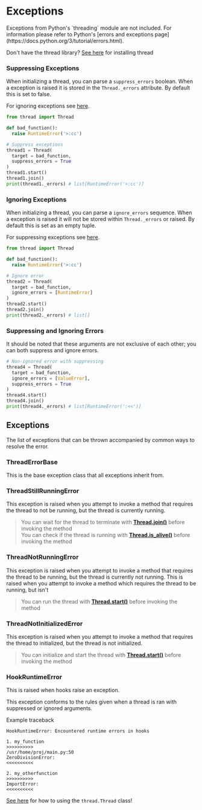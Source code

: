 


# Exceptions
<Callout type="info">
  Exceptions from Python's `threading` module are not included. For information please refer to Python's 
  [errors and exceptions page](https://docs.python.org/3/tutorial/errors.html).
</Callout>

Don't have the thread library? [See here](./installation) for installing thread



### Suppressing Exceptions
When initializing a thread, you can parse a `suppress_errors` boolean. When a 
exception is raised it is stored in the `Thread._errors` attribute. By default this
is set to false.

For ignoring exceptions see [here](#ignoring-exceptions).

```py
from thread import Thread

def bad_function():
  raise RuntimeError('>:cc')

# Suppress exceptions
thread1 = Thread(
  target = bad_function,
  suppress_errors = True
)
thread1.start()
thread1.join()
print(thread1._errors) # list[RuntimeError('>:cc')]
```



### Ignoring Exceptions
When initializing a thread, you can parse a `ignore_errors` sequence. When a exception is
raised it will not be stored within `Thread._errors` or raised. By default this is set as an empty
tuple.

For suppressing exceptions see [here](#suppressing-exceptions).

```py
from thread import Thread

def bad_function():
  raise RuntimeError('>:cc')

# Ignore error
thread2 = Thread(
  target = bad_function,
  ignore_errors = [RuntimeError]
)
thread2.start()
thread2.join()
print(thread2._errors) # list[]
```



### Suppressing and Ignoring Errors
It should be noted that these arguments are not exclusive of each other; you can both suppress and ignore errors.

```py
# Non-ignored error with suppressing
thread4 = Thread(
  target = bad_function,
  ignore_errors = [ValueError],
  suppress_errors = True
)
thread4.start()
thread4.join()
print(thread4._errors) # list[RuntimeError(':<<')]
```



## Exceptions

The list of exceptions that can be thrown accompanied by common ways to resolve the error.



### ThreadErrorBase

This is the base exception class that all exceptions inherit from.



### ThreadStillRunningError

This exception is raised when you attempt to invoke a method that requires the thread to not be running, but the thread is currently running.
> You can wait for the thread to terminate with [**Thread.join()**](.thread-class#methods) before invoking the method<br />
> You can check if the thread is running with [**Thread.is_alive()**](thread-class#methods) before invoking the method



### ThreadNotRunningError

This exception is raised when you attempt to invoke a method that requires the thread to be running, but the thread is currently not running.
This is raised when you attempt to invoke a method which requires the thread to be running, but isn't
> You can run the thread with [**Thread.start()**](thread-class#methods) before invoking the method



### ThreadNotInitializedError

This exception is raised when you attempt to invoke a method that requires the thread to initialized, but the thread is not initialized.
> You can initialize and start the thread with [**Thread.start()**](thread-class#methods) before invoking the method



### HookRuntimeError

This is raised when hooks raise an exception.

This exception conforms to the rules given when a thread is ran with suppressed or ignored arguments.

Example traceback
```text
HookRuntimeError: Encountered runtime errors in hooks

1. my_function
>>>>>>>>>>
/usr/home/proj/main.py:50
ZeroDivisionError:
<<<<<<<<<<

2. my_otherfunction
>>>>>>>>>>
ImportError:
<<<<<<<<<<
```


[See here](./thread-class) for how to using the `thread.Thread` class!
